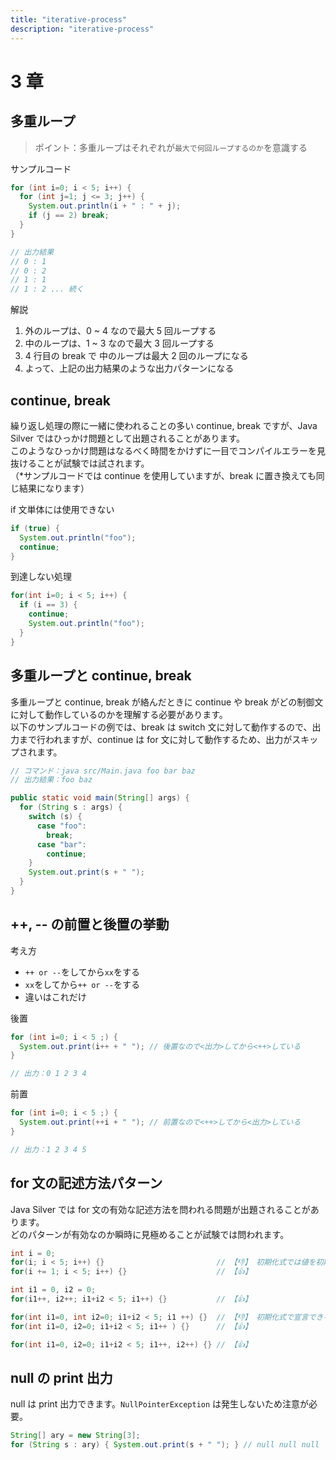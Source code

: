 ```yaml
---
title: "iterative-process"
description: "iterative-process"
---
```


# 3 章

## 多重ループ

> ポイント：多重ループはそれぞれが`最大で何回ループするのか`を意識する

サンプルコード

```java showLineNumbers copy {4} /i=0; i < 5;/, /j=1; j <= 3;/
for (int i=0; i < 5; i++) {
  for (int j=1; j <= 3; j++) {
    System.out.println(i + " : " + j);
    if (j == 2) break;
  }
}

// 出力結果
// 0 : 1
// 0 : 2
// 1 : 1
// 1 : 2 ... 続く
```

解説

1. 外のループは、0 ~ 4 なので最大 5 回ループする
2. 中のループは、1 ~ 3 なので最大 3 回ループする
3. 4 行目の break で 中のループは最大 2 回のループになる
4. よって、上記の出力結果のような出力パターンになる

## continue, break

繰り返し処理の際に一緒に使われることの多い continue, break ですが、Java Silver ではひっかけ問題として出題されることがあります。<br />
このようなひっかけ問題はなるべく時間をかけずに一目でコンパイルエラーを見抜けることが試験では試されます。<br />
（\*サンプルコードでは continue を使用していますが、break に置き換えても同じ結果になります）

if 文単体には使用できない

```java showLineNumbers copy
if (true) {
  System.out.println("foo");
  continue;
}
```

到達しない処理

```java showLineNumbers copy
for(int i=0; i < 5; i++) {
  if (i == 3) {
    continue;
    System.out.println("foo");
  }
}
```

## 多重ループと continue, break

多重ループと continue, break が絡んだときに continue や break がどの制御文に対して動作しているのかを理解する必要があります。<br />
以下のサンプルコードの例では、break は switch 文に対して動作するので、出力まで行われますが、continue は for 文に対して動作するため、出力がスキップされます。

```java showLineNumbers copy
// コマンド：java src/Main.java foo bar baz
// 出力結果：foo baz

public static void main(String[] args) {
  for (String s : args) {
    switch (s) {
      case "foo":
        break;
      case "bar":
        continue;
    }
    System.out.print(s + " ");
  }
}
```

## ++, -- の前置と後置の挙動

考え方

- `++ or --`をしてから`xx`をする
- `xx`をしてから`++ or --`をする
- 違いはこれだけ

後置

```java showLineNumbers copy /i++/
for (int i=0; i < 5 ;) {
  System.out.print(i++ + " "); // 後置なので<出力>してから<++>している
}

// 出力：0 1 2 3 4
```

前置

```java showLineNumbers copy /++i/
for (int i=0; i < 5 ;) {
  System.out.print(++i + " "); // 前置なので<++>してから<出力>している
}

// 出力：1 2 3 4 5
```

## for 文の記述方法パターン

Java Silver では for 文の有効な記述方法を問われる問題が出題されることがあります。<br />
どのパターンが有効なのか瞬時に見極めることが試験では問われます。

```java showLineNumbers copy /i;/
int i = 0;
for(i; i < 5; i++) {}                         // 【👎】 初期化式では値を初期化しなければならない
for(i += 1; i < 5; i++) {}                    // 【👍】
```

```java showLineNumbers copy
int i1 = 0, i2 = 0;
for(i1++, i2++; i1+i2 < 5; i1++) {}           // 【👍】
```

```java showLineNumbers copy /int i1=0, int i2=0;/
for(int i1=0, int i2=0; i1+i2 < 5; i1 ++) {}  // 【👎】 初期化式で宣言できる変数の型は一つのみ
for(int i1=0, i2=0; i1+i2 < 5; i1++ ) {}      // 【👍】
```

```java showLineNumbers copy
for(int i1=0, i2=0; i1+i2 < 5; i1++, i2++) {} // 【👍】
```

## null の print 出力

null は print 出力できます。`NullPointerException` は発生しないため注意が必要。

```java showLineNumbers copy
String[] ary = new String[3];
for (String s : ary) { System.out.print(s + " "); } // null null null
```
